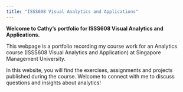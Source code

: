 ```yaml
---
title: "ISSS608 Visual Analytics and Applications"
---
```


**Welcome to Cathy's portfolio for ISSS608 Visual Analytics and Applications.**

This webpage is a portfolio recording my course work for an Analytics course (ISSS608 Visual Analytics and Application) at Singapore Management University.

In this website, you will find the exercises, assignments and projects published during the course. Welcome to connect with me to discuss questions and insights about analytics!
